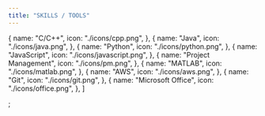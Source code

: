 ```yaml
---
title: "SKILLS / TOOLS"
---
```


  {
    name: "C/C++",
    icon: "./icons/cpp.png",
  },
  {
    name: "Java",
    icon: "./icons/java.png",
  },
  {
    name: "Python",
    icon: "./icons/python.png",
  },
  {
    name: "JavaScript",
    icon: "./icons/javascript.png",
  },
  {
    name: "Project Management",
    icon: "./icons/pm.png",
  },
  {
    name: "MATLAB",
    icon: "./icons/matlab.png",
  },
  {
    name: "AWS",
    icon: "./icons/aws.png",
  },
  {
    name: "Git",
    icon: "./icons/git.png",
  },
  {
    name: "Microsoft Office",
    icon: "./icons/office.png",
  },
]

;
